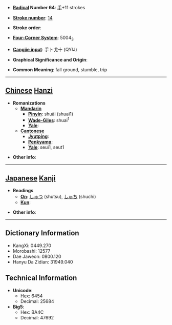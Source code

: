 * '''[[Wiktionary:Chinese radical index| Radical]] Number 64''': [[Wiktionary:Chinese radical index 手|手]]+11 strokes

* '''[[Wiktionary:Chinese total strokes index|Stroke number]]''': [[Wiktionary:Chinese total strokes index 14|14]]

* '''Stroke order''': 

* '''[[Wiktionary:Chinese four corner index|Four-Corner System]]''': 5004<sub>3</sub>

* '''[[Wiktionary:Chinese Cangjie index|Cangjie input]]''': 手卜戈十 (QYIJ)

* '''Graphical Significance and Origin''': 

* '''Common Meaning''': fall ground, stumble, trip

----

== [[Chinese]] [[Hanzi]] ==

* '''Romanizations'''
** '''[[Mandarin]]'''
*** '''[[Pinyin]]''': shuāi (shuai1)
*** '''[[Wade-Giles]]''': shuai<sup>1</sup>
*** '''[[Yale]]''': 
** '''[[Cantonese]]'''
*** '''[[Jyutping]]''':
*** '''[[Penkyamp]]''': 
*** '''[[Yale]]''': seui1, seut1

* '''Other info''': 

----

== [[Japanese]] [[Kanji]] ==

* '''Readings'''
** '''[[On]]''': [[しゅつ]] (shutsu), [[しゅち]] (shuchi)
** '''[[Kun]]''': 

* '''Other info''':  

----

== Dictionary Information ==

* KangXi: 0449.270
* Morobashi: 12577
* Dae Jaweon: 0800.120
* Hanyu Da Zidian: 31949.040

== Technical Information ==

* '''Unicode''':
** Hex: 6454
** Decimal: 25684
* '''Big5''':
** Hex: BA4C
** Decimal: 47692